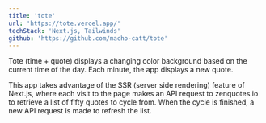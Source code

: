 ```yaml
---
title: 'tote'
url: 'https://tote.vercel.app/'
techStack: 'Next.js, Tailwinds'
github: 'https://github.com/macho-catt/tote'
---
```


Tote (time + quote) displays a changing color background based on the current time
of the day. Each minute, the app displays a new quote.

This app takes advantage of the SSR (server side rendering) feature of Next.js, where
each visit to the page makes an API request to zenquotes.io to retrieve a list
of fifty quotes to cycle from. When the cycle is finished, a new API request is made
to refresh the list.
